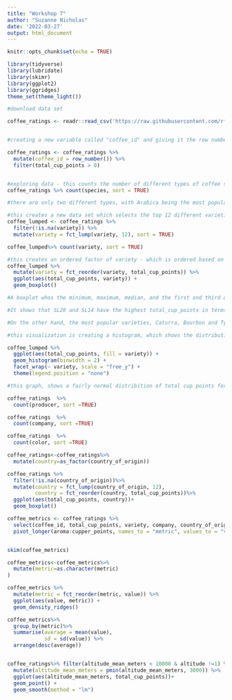 ```yaml
---
title: "Workshop 7"
author: "Suzanne Nicholas"
date: '2022-03-27'
output: html_document
---
```


```r
knitr::opts_chunk$set(echo = TRUE)

library(tidyverse)
library(lubridate)
library(skimr)
library(ggplot2)
library(ggridges)
theme_set(theme_light())


```


```r

#download data set

coffee_ratings <- readr::read_csv('https://raw.githubusercontent.com/rfordatascience/tidytuesday/master/data/2020/2020-07-07/coffee_ratings.csv')


#creating a new variable called "coffee_id" and giving it the row number and only selecting fields that have positive total_cup_points

coffee_ratings <- coffee_ratings %>%
  mutate(coffee_id = row_number()) %>%
  filter(total_cup_points > 0)



```


```r


#exploring data - this counts the number of different types of coffee species 
coffee_ratings %>% count(species, sort = TRUE)

#there are only two different types, with Arabica being the most popular

```

```r

#this creates a new data set which selects the top 12 different varieties and lumps the rest into a category called "other"
coffee_lumped <- coffee_ratings %>%
  filter(!is.na(variety)) %>%
  mutate(variety = fct_lump(variety, 12), sort = TRUE)

coffee_lumped%>% count(variety, sort = TRUE)


```


```r


#this creates an ordered factor of variety - which is ordered based on total_cup_points, and then graphed in a box plot
coffee_lumped %>%
  mutate(variety = fct_reorder(variety, total_cup_points)) %>%
  ggplot(aes(total_cup_points, variety)) +
  geom_boxplot()

#A boxplot whos the minimum, maximum, median, and the first and third quartiles of a data set. It also shows the spread of data, since we can calculate range and interquartile range.

#It shows that SL28 and SL14 have the highest total_cup_points in terms of median and maximum, and minimum. However, these are not very popular varieties in our dataset. It may be that to achieve these high qualities, they are expensive. 

#On the other hand, the most popular varieties, Caturra, Bourbon and Typica, a different story is told. Caturra is by far the best rated out of the popular varieties, Bourbon is mid range, and Typica is the lowest scorer in cup points. It would be interesting to see other factors, such as price, to see what impacts the popularity of these varieties other than total cup points.
```



```r

#this visualization is creating a histogram, which shows the distribution of total_cup_points, and compares each variety, using both the fill = variety and facet_wrap feature - note the theme = none, as sometimes the automatic legend is meaningless.

coffee_lumped %>%
  ggplot(aes(total_cup_points, fill = variety)) +
  geom_histogram(binwidth = 2) +
  facet_wrap(~ variety, scale = "free_y") +
  theme(legend.position = "none")

#this graph, shows a fairly normal distribition of total cup points for each variety. In other words, for the most part, they all represent a bell curve. This is important to run, to see if there is anything strange happening with the data, that might show a distribution not expected.
```


```r

coffee_ratings  %>%
  count(producer, sort =TRUE)

coffee_ratings  %>%
  count(company, sort =TRUE)

coffee_ratings  %>%
  count(color, sort =TRUE)

coffee_ratings<-coffee_ratings%>%
  mutate(country=as_factor(country_of_origin))

coffee_ratings %>%
  filter(!is.na(country_of_origin))%>%
  mutate(country = fct_lump(country_of_origin, 12),
         country = fct_reorder(country, total_cup_points))%>%
  ggplot(aes(total_cup_points, country))+
  geom_boxplot()

```
```r

coffee_metrics <- coffee_ratings %>%
  select(coffee_id, total_cup_points, variety, company, country_of_origin, altitude_mean_meters, aroma:moisture)%>%
  pivot_longer(aroma:cupper_points, names_to = "metric", values_to = "value")


skim(coffee_metrics)

coffee_metrics<-coffee_metrics%>%
  mutate(metric=as.character(metric)
)

coffee_metrics %>%
  mutate(metric = fct_reorder(metric, value)) %>%
  ggplot(aes(value, metric)) +
  geom_density_ridges()


```


```r

coffee_metrics%>%
  group_by(metric)%>%
  summarise(average = mean(value),
            sd = sd(value)) %>%
  arrange(desc(average))



```


```r

coffee_ratings%>% filter(altitude_mean_meters < 10000 & altitude !=1) %>%
  mutate(altitude_mean_meters = pmin(altitude_mean_meters, 3000)) %>%
  ggplot(aes(altitude_mean_meters, total_cup_points))+
  geom_point() +
  geom_smooth(method = "lm")
  


```

